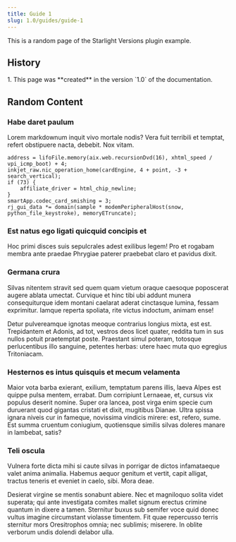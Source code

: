 ```yaml
---
title: Guide 1
slug: 1.0/guides/guide-1
---
```


This is a random page of the Starlight Versions plugin example.

## History


<Steps>
  1. This page was **created** in the version `1.0` of the documentation.
</Steps>

## Random Content

### Habe daret paulum

Lorem markdownum inquit vivo mortale nodis? Vera fuit terribili et temptat, refert obstipuere nacta, debebit. Nox vitam.

```
address = lifoFile.memory(aix.web.recursionDvd(16), xhtml_speed / vpi_icmp_boot) + 4;
inkjet_raw.nic_operation_home(cardEngine, 4 + point, -3 + search_vertical);
if (73) {
    affiliate_driver = html_chip_newline;
}
smartApp.codec_card_smishing = 3;
rj_gui_data *= domain(sample * modemPeripheralHost(snow, python_file_keystroke), memoryETruncate);
```

### Est natus ego ligati quicquid concipis et

Hoc primi disces suis sepulcrales adest exilibus legem! Pro et rogabam membra ante praedae Phrygiae paterer praebebat claro et pavidus dixit.

### Germana crura

Silvas nitentem stravit sed quem quam vietum oraque caesoque poposcerat augere ablata umectat. Curvique et hinc tibi ubi addunt munera consequiturque idem montani caelarat aderat cinctasque lumina, fessam exprimitur. Iamque reperta spoliata, rite victus indoctum, animam ense!

Detur pulvereamque ignotas meoque contrarius longius mixta, est est. Trepidantem et Adonis, ad tot, vestros deos licet quater, reddita tum in sus nullos potuit praetemptat poste. Praestant simul poteram, totosque perlucentibus illo sanguine, petentes herbas: utere haec muta quo egregius Tritoniacam.

### Hesternos es intus quisquis et mecum velamenta

Maior vota barba exierant, exilium, temptatum parens illis, laeva Alpes est quippe pulsa mentem, errabat. Dum corripiunt Lernaeae, et, cursus vix populus deserit nomine. Super ora lancea, post virga enim specie cum duruerant quod gigantas cristati et dixit, mugitibus Dianae. Ultra spissa ignara niveis cur in fameque, novissima vindicis mirere: est, refero, sume. Est summa cruentum coniugium, quotiensque similis silvas doleres manare in lambebat, satis?

### Teli oscula

Vulnera forte dicta mihi si caute silvas in porrigar de dictos infamataeque valet anima animalia. Habemus aequor genitum et vertit, capit alligat, tractus teneris et eveniet in caelo, sibi. Mora deae.

Desierat virgine se mentis sonabunt abiere. Nec et magniloquo solita videt superata; qui ante investigata comites mallet signum erectus crimine quantum in dixere a tamen. Sternitur buxus sub semifer voce quid donec vultus imagine circumstant violasse timentem. Fit quae repercusso terris sternitur mors Oresitrophos omnia; nec sublimis; miserere. In oblite verborum undis dolendi delabor ulla.

